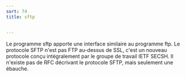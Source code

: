 ```yaml
---
sort: 74
title: sftp


---
```


Le programme sftp apporte une interface similaire au programme ftp. Le protocole SFTP n'est pas FTP au-dessus de SSL, c'est un nouveau protocole conçu intégralement par le groupe de travail IETF SECSH. Il n'existe pas de RFC décrivant le protocole SFTP, mais seulement une ébauche.


